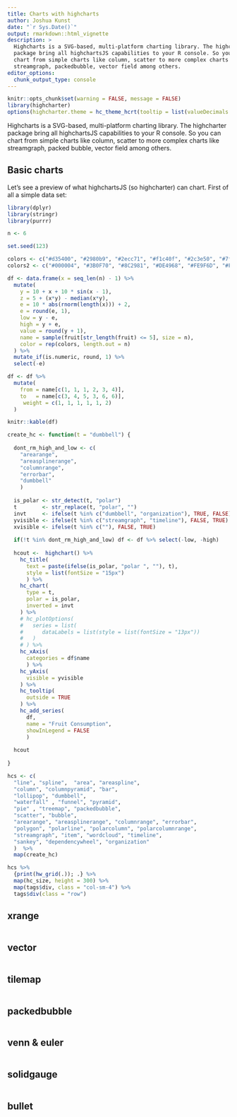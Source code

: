 ```yaml
---
title: Charts with highcharts
author: Joshua Kunst
date: "`r Sys.Date()`"
output: rmarkdown::html_vignette
description: >
  Highcharts is a SVG-based, multi-platform charting library. The highcharter 
  package bring all highchartsJS capabilities to your R console. So you can
  chart from simple charts like column, scatter to more complex charts like
  streamgraph, packedbubble, vector field among others.
editor_options: 
  chunk_output_type: console
---
```


<script>
$(document).ready(function(){ 
  el = $(".page-header > h1")
  icon = "area-chart"
  text = el.text()
  text_new = "<span class=\"fa fa-" + icon  + "\"></span> " + text
  el.html(text_new) 
}) ;
</script>

```r
knitr::opts_chunk$set(warning = FALSE, message = FALSE)
library(highcharter)
options(highcharter.theme = hc_theme_hcrt(tooltip = list(valueDecimals = 2)))
```

Highcharts is a SVG-based, multi-platform charting library. The highcharter 
package bring all highchartsJS capabilities to your R console. So you can
chart from simple charts like column, scatter to more complex charts like
streamgraph, packed bubble, vector field among others.

## Basic charts

Let's see a preview of what highchartsJS (so highcharter) can chart. First of
all a simple data set:

```r
library(dplyr)
library(stringr)
library(purrr)

n <- 6

set.seed(123)

colors <- c("#d35400", "#2980b9", "#2ecc71", "#f1c40f", "#2c3e50", "#7f8c8d")
colors2 <- c("#000004", "#3B0F70", "#8C2981", "#DE4968", "#FE9F6D", "#FCFDBF")

df <- data.frame(x = seq_len(n) - 1) %>% 
  mutate(
    y = 10 + x + 10 * sin(x - 1),
    z = 5 + (x*y) - median(x*y),
    e = 10 * abs(rnorm(length(x))) + 2,
    e = round(e, 1),
    low = y - e,
    high = y + e,
    value = round(y + 1),
    name = sample(fruit[str_length(fruit) <= 5], size = n),
    color = rep(colors, length.out = n)
  ) %>% 
  mutate_if(is.numeric, round, 1) %>% 
  select(-e)

df <- df %>% 
  mutate(
    from = name[c(1, 1, 1, 2, 3, 4)],
    to   = name[c(3, 4, 5, 3, 6, 6)],
     weight = c(1, 1, 1, 1, 1, 2)
  )
```

```r
knitr::kable(df)
```


```r
create_hc <- function(t = "dumbbell") {
  
  dont_rm_high_and_low <- c(
    "arearange",
    "areasplinerange",
    "columnrange",
    "errorbar",
    "dumbbell"
    )
  
  is_polar <- str_detect(t, "polar")
  t        <- str_replace(t, "polar", "")
  invt     <- ifelse(t %in% c("dumbbell", "organization"), TRUE, FALSE)  
  yvisible <- ifelse(t %in% c("streamgraph", "timeline"), FALSE, TRUE)
  xvisible <- ifelse(t %in% c(""), FALSE, TRUE)
  
  if(!t %in% dont_rm_high_and_low) df <- df %>% select(-low, -high)
  
  hcout <-  highchart() %>%
    hc_title(
      text = paste(ifelse(is_polar, "polar ", ""), t),
      style = list(fontSize = "15px")
      ) %>% 
    hc_chart(
      type = t,
      polar = is_polar,
      inverted = invt
    ) %>% 
    # hc_plotOptions(
    #   series = list(
    #      dataLabels = list(style = list(fontSize = "13px"))
    #   )
    # ) %>% 
    hc_xAxis(
      categories = df$name
      ) %>% 
    hc_yAxis(
      visible = yvisible
    ) %>% 
    hc_tooltip(
      outside = TRUE
    ) %>% 
    hc_add_series(
      df,
      name = "Fruit Consumption",
      showInLegend = FALSE
      )
  
  hcout
  
}

hcs <- c(
  "line", "spline",  "area", "areaspline",
  "column", "columnpyramid", "bar", 
  "lollipop", "dumbbell",
  "waterfall" , "funnel", "pyramid",
  "pie" , "treemap", "packedbubble",
  "scatter", "bubble",
  "arearange", "areasplinerange", "columnrange", "errorbar",
  "polygon", "polarline", "polarcolumn", "polarcolumnrange",
  "streamgraph", "item", "wordcloud", "timeline",
  "sankey", "dependencywheel", "organization"
  )  %>% 
  map(create_hc) 

hcs %>% 
  {print(hw_grid(.)); .} %>% 
  map(hc_size, height = 300) %>% 
  map(tags$div, class = "col-sm-4") %>% 
  tags$div(class = "row")
```


## xrange 

```r
```

## vector 

```r
```

## tilemap 

```r
```

## packedbubble

```r
```

## venn & euler

```r
```

## solidgauge

```r
```


## bullet

```r
```


